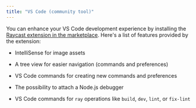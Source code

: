 ```yaml
---
title: "VS Code (community tool)"
---
```


You can enhance your VS Code development experience by installing the [Raycast extension in the marketplace](https://marketplace.visualstudio.com/items?itemName=tonka3000.raycast). Here's a list of features provided by the extension:

* IntelliSense for image assets

* A tree view for easier navigation (commands and preferences)

* VS Code commands for creating new commands and preferences

* The possibility to attach a Node.js debugger

* VS Code commands for `ray` operations like `build`, `dev`, `lint`, or `fix-lint`